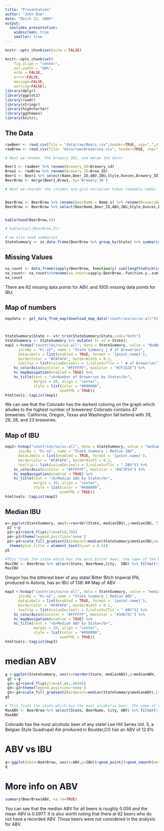 ```yaml
---
title: "Presentation"
author: "John Doe"
date: "March 22, 2005"
output: 
  ioslides_presentation:
    widescreen: true
    smaller: true
---
```


```r
knitr::opts_chunk$set(echo = FALSE)

```
```r
knitr::opts_chunk$set(
	fig.align = "center",
	out.width = "80%",
	echo = FALSE,
	error=FALSE, 
	message=FALSE, 
	warning=FALSE);
library(dplyr)
library(ggplot2)
library(readr)
library(stringr)
library(highcharter)
library(ggthemes)
library(knitr);
```

## The Data


```r
rawBeer <- read.csv(file = "data/raw/Beers.csv",header=TRUE, sep=",",stringsAsFactors=FALSE)
rawBrew <- read.csv(file= "data/raw/Breweries.csv", header=TRUE, sep=",", stringsAsFactors=FALSE)

# Next we rename  the brewery IDs, and merge the data:

Beer1 <- rawBeer %>% rename(Brewery_ID=Brewery_id)
Brew1 <- rawBrew %>% rename(Brewery_ID=Brew_ID)
Beer1 <- Beer1 %>% select(Name,Beer_ID,ABV,IBU,Style,Ounces,Brewery_ID)
BeerBrew <- merge(Beer1,Brew1, by='Brewery_ID')

# Next we reorder the columns and give ourselves human readable names


BeerBrew <- BeerBrew %>% rename(BeerName = Name.x) %>% rename(BreweryName = Name.y)
BeerBrew <- BeerBrew %>% select(BeerName,Beer_ID,ABV,IBU,Style,Ounces,BreweryName,Brewery_ID,City,State)


kable(head(BeerBrew,6))

# kable(tail(BeerBrew,3))

# we also need summaries 
StateSummary <- as.data.frame(BeerBrew %>% group_by(State) %>% summarise(medianABV = median(ABV, na.rm=TRUE),medianIBU = median(IBU, na.rm=TRUE),NumBreweries = n_distinct(Brewery_ID)))
```

## Missing Values


```r
na_count <- data.frame(sapply(BeerBrew, function(y) sum(length(which(is.na(y))))))
na_count<- na_count%>%rename(na_count=sapply.BeerBrew..function.y..sum.length.which.is.na.y.....)
na_count
```
There are 62 missing data points for ABV, and 1005 missing data points for IBU.

## Map of numbers 


```r
mapdata <- get_data_from_map(download_map_data("countries/us/us-all"))



StateSummary$State <- str_trim(StateSummary$State,side="both")
StateSummary <- StateSummary %>% mutate(`hc-a2`= State);
map1 <-hcmap("countries/us/us-all", data = StateSummary, value = "NumBreweries",
	  joinBy = "hc-a2", name = "State Summary | # of Breweries",
	  dataLabels = list(enabled = TRUE, format = '{point.name}'),
	  borderColor = "#FAFAFA", borderWidth = 0.1,
	  tooltip = list(valueDecimals = 1,valueSuffix = " # of Breweries")) %>%
	hc_colorAxis(minColor = "#FFFFFF", maxColor = "#7F152E") %>%
	hc_mapNavigation(enabled = TRUE) %>%
	hc_title(text = "<b>Number of Breweries by State</b>",
			 margin = 20, align = "center", 
			 style = list(color = "#000000", 
			 			 useHTML = TRUE))
htmltools::tagList(map1)

```


We can see that the Colorado has the darkest coloring on the graph which alludes to the highest number of breweries! Colorado contains 47 breweries. California, Oregon, Texas and Washington fall behind with 39, 29, 28, and 23 breweries.

## Map of IBU


```r
map2<-hcmap("countries/us/us-all", data = StateSummary, value = "medianIBU",
	  joinBy = "hc-a2", name = "State Summary | Median IBU",
	  dataLabels = list(enabled = TRUE, format = '{point.name}'),
	  borderColor = "#FAFAFA", borderWidth = 0.1,
	  tooltip = list(valueDecimals = 5,valueSuffix = " IBU")) %>%
	hc_colorAxis(minColor = "#FFFFFF", maxColor = "#4C3F54") %>%
	hc_mapNavigation(enabled = TRUE) %>%
	hc_title(text = "<b>Median IBU by State</b>",
			 margin = 20, align = "center", 
			 style = list(color = "#000000", 
			 			 useHTML = TRUE))
htmltools::tagList(map2)
```

## Median IBU


```r
p<-ggplot(StateSummary, aes(x=reorder(State,-medianIBU),y=medianIBU, fill=medianIBU)) +  geom_bar(stat="identity") 
 p2 <-p
 p3<-p2+coord_flip(ylim=c(18,70))
 p4<-p3+theme(legend.position='none')
 p5<-p4+scale_fill_gradient2(midpoint=median(StateSummary$medianIBU,na.rm=TRUE),low='red', mid='snow3', high='black', space='Lab')+theme_classic()+labs(x="State", y="IBU", legend="IBU")+ggtitle("Median IBU by state") +
  theme(plot.title = element_text(hjust = 0.5)) 
p5
 ```
```r
#This finds the state which has the most bitter beer, the name of the beer, the city it is produced in, and the actual IBU of the beer
MaxIBU <- BeerBrew %>% select(State, BeerName,City,  IBU) %>% filter(!is.na(IBU)) %>% arrange(desc(IBU)) %>% slice(1)
MaxIBU
```

Oregon has the bitterest beer of any state! Bitter Bitch Imperial IPA, produced in Astoria, has an IBU of 138!
## Map of ABV


```r
map3 <-hcmap("countries/us/us-all", data = StateSummary, value = "medianABV",
	  joinBy = "hc-a2", name = "State Summary | Median ABV",
	  dataLabels = list(enabled = TRUE, format = '{point.name}'),
	  borderColor = "#FAFAFA", borderWidth = 0.1,
	  tooltip = list(valueDecimals = 5,valueSuffix = " ABV")) %>%
	hc_colorAxis(minColor = "#FFFFFF", maxColor = "#34675C") %>%
	hc_mapNavigation(enabled = TRUE) %>%
	hc_title(text = "<b>Median ABV by State</b>",
			 margin = 20, align = "center", 
			 style = list(color = "#000000", 
			 			 useHTML = TRUE))
htmltools::tagList(map3)
```



# median ABV


```r
g <-ggplot(StateSummary, aes(x=reorder(State,-medianABV),y=medianABV, fill=medianABV)) +  geom_bar(stat="identity") 
 g2 <-g
 g3<-g2+coord_flip(ylim=c(.04,.0650))
 g4<-g3+theme(legend.position='none')
 g5<-g4+scale_fill_gradient2(midpoint=median(StateSummary$medianABV),low='red', mid='snow3', high='black', space='Lab')+theme_classic()+labs(x="State", y="ABV", legend="ABV")+ggtitle("Median ABV by state") + theme(plot.title = element_text(hjust = 0.5)) 
g5
 ```

```r
# This finds the state which has the most alcoholic beer, the name of the beer, the city it is produced in, and the actual ABV of the beer
MaxABV <- BeerBrew %>% select(State, BeerName, City, ABV) %>% filter(!is.na(ABV)) %>% arrange(desc(ABV)) %>% slice(1)
MaxABV
```


Colorado has the most alcoholic beer of any state!  Lee Hill Series Vol. 5, a Belgian Style Quadrupel Ale produced in Boulder,CO  has an ABV of 12.8%

# ABV vs IBU

```r
q<-ggplot(data=BeerBrew, aes(x=ABV,y=IBU))+geom_point()+geom_smooth(method="glm",aes(color="Linear"))+scale_color_manual(name="Fits",breaks=c("Linear"),values=c("blue"))+theme_classic()+ggtitle("Bitterness vs ABV") +theme(plot.title = element_text(hjust = 0.5))+labs(x="ABV", y="IBU")+xlim(.027,0.15)
q
```

# More info on ABV


```r
summary(BeerBrew$ABV, na.rm=TRUE)
```
 
You can see that the median ABV for all beers is roughly 0.056 and the mean ABV is 0.5977. It is also worth noting that there at 62 beers who do not have a recorded ABV. Those beers were not considered in the analysis for ABV. 
